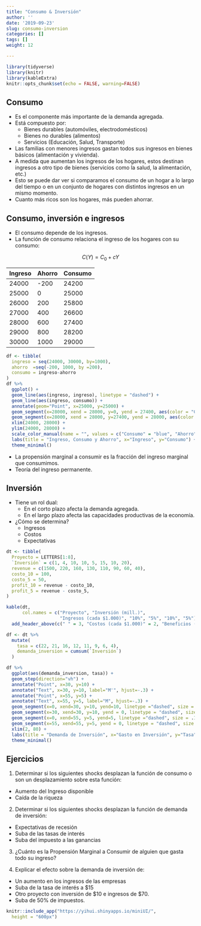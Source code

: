 ```yaml
---
title: "Consumo & Inversión"
author: ''
date: '2019-09-23'
slug: consumo-inversion
categories: []
tags: []
weight: 12

---
```

```r
library(tidyverse)
library(knitr)
library(kableExtra)
knitr::opts_chunk$set(echo = FALSE, warning=FALSE)

```

## Consumo

- Es el componente más importante de la demanda agregada.
- Está compuesto por:
  - Bienes durables (automóviles, electrodomésticos)
  - Bienes no durables (alimentos)
  - Servicios (Educación, Salud, Transporte)
  
  
- Las familias con menores ingresos gastan todos sus ingresos en bienes básicos (alimentación y vivienda).
- A medida que aumentan los ingresos de los hogares, estos destinan ingresos a otro tipo de bienes (servicios como la salud, la alimentación, etc.)
- Esto se puede dar ver si comparamos el consumo de un hogar a lo largo del tiempo o en un conjunto de hogares con distintos ingresos en un mismo momento.
- Cuanto más ricos son los hogares, más pueden ahorrar.

## Consumo, inversión e ingresos

- El consumo depende de los ingresos.
- La función de consumo relaciona el ingreso de los hogares con su consumo:

$$ C(Y) = C_0 + cY $$

|  Ingreso |Ahorro   |Consumo   |
|----------|---------|----------|
| 24000    | -200    |  24200   |   
| 25000    | 0       |  25000   |   
| 26000    | 200     |  25800   |   
| 27000    | 400     |  26600   |   
| 28000    | 600     |  27400   |  
| 29000    | 800     |  28200   |   
| 30000    | 1000    |  29000   |   

```r

df <- tibble(
  ingreso = seq(24000, 30000, by=1000),
  ahorro  =seq(-200, 1000, by =200),
  consumo = ingreso-ahorro
)
df %>% 
  ggplot() + 
  geom_line(aes(ingreso, ingreso), linetype = "dashed") + 
  geom_line(aes(ingreso, consumo)) +
  annotate(geom="Point", x=25000, y=25000) +
  geom_segment(x=28000, xend = 28000, y=0, yend = 27400, aes(color = "Consumo"), linetype = "dashed") +
  geom_segment(x=28000, xend = 28000, y=27400, yend = 28000, aes(color = "Ahorro"), linetype = "dashed") +
  xlim(24000, 28000) +
  ylim(24000, 28000) +
  scale_color_manual(name = "", values = c("Consumo" = "blue", "Ahorro" ="red")) +
  labs(title = "Ingreso, Consumo y Ahorro", x="Ingreso", y="Consumo") +
  theme_minimal()

```

- La propensión marginal a consumir es la fracción del ingreso marginal que consumimos.
- Teoría del ingreso permanente.

## Inversión

- Tiene un rol dual: 
  - En el corto plazo afecta la demanda agregada.
  - En el largo plazo afecta las capacidades productivas de la economía.
  
- ¿Cómo se determina?
  - Ingresos
  - Costos
  - Expectativas
  
  
```r
dt <- tibble(
  Proyecto = LETTERS[1:8],
  `Inversión` = c(1, 4, 10, 10, 5, 15, 10, 20),
  revenue = c(1500, 220, 160, 130, 110, 90, 60, 40),
  costo_10 = 100,
  costo_5 = 50,
  profit_10 = revenue - costo_10,
  profit_5 = revenue - costo_5,
)

kable(dt,
      col.names = c("Proyecto", "Inversión (mill.)", 
                    "Ingresos (cada $1.000)", "10%", "5%", "10%", "5%")) %>% 
  add_header_above(c(" " = 3, "Costos (cada $1.000)" = 2, "Beneficios (cada $1.000)" = 2)) 
```

```r
df <- dt %>% 
  mutate(
    tasa = c(22, 21, 16, 12, 11, 9, 6, 4),
    demanda_inversion = cumsum(`Inversión`)
  )

df %>% 
  ggplot(aes(demanda_inversion, tasa)) + 
  geom_step(direction="vh") +
  annotate("Point", x=30, y=10) + 
  annotate("Text", x=30, y=10, label="M'", hjust=-.3) +
  annotate("Point", x=55, y=5) +
  annotate("Text", x=55, y=5, label="M", hjust=-.3) +
  geom_segment(x=0, xend=30, y=10, yend=10, linetype ="dashed", size = .15) +
  geom_segment(x=30, xend=30, y=10, yend = 0, linetype = "dashed", size = .15) +
  geom_segment(x=0, xend=55, y=5, yend=5, linetype ="dashed", size = .15) +
  geom_segment(x=55, xend=55, y=5, yend = 0, linetype = "dashed", size = .15) +
  xlim(2, 80) +
  labs(title = "Demanda de Inversión", x="Gasto en Inversión", y="Tasa") +
  theme_minimal()

```

   
## Ejercicios

1. Determinar si los siguientes shocks desplazan la función de consumo o son un desplazamiento sobre esta función:
  - Aumento del Ingreso disponible
  - Caída de la riqueza
  
2. Determinar si los siguientes shocks desplazan la función de demanda de inversión:
  - Expectativas de recesión
  - Suba de las tasas de interés
  - Suba del impuesto a las ganancias
  
3. ¿Cuánto es la Propensión Marginal a Consumir de alguien que gasta todo su ingreso?

4. Explicar el efecto sobre la demanda de inversión de:
  - Un aumento en los ingresos de las empresas
  - Suba de la tasa de interés a $15
  - Otro proyecto con inversión de $10 e ingresos de $70.
  - Suba de 50% de impuestos.
  
```r
knitr::include_app("https://yihui.shinyapps.io/miniUI/", 
  height = "600px")
```
  
